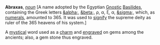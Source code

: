 '''Abraxas''', ''[[noun (part of speech)|noun]]'' [A name adopted by the Egyptian [[Gnostic]] [[Basilides]], containing the Greek letters [[&alpha]];, [[&beta]];, &rho;, &alpha;, &xi;, &alpha;, [[&sigma]];, which, as [[numerals]], amounted to 365. It was used to [[signify]] the supreme deity as ruler of the 365 heavens of his system.]

A [[mystical]] word used as a [[charm]] and [[engraved]] on gems among the ancients; also, a gem stone thus engraved.